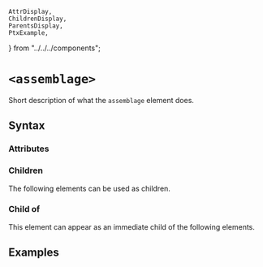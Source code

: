     AttrDisplay,
    ChildrenDisplay,
    ParentsDisplay,
    PtxExample,
} from "../../../components";

# `<assemblage>`

Short description of what the `assemblage` element does.

## Syntax

### Attributes

<AttrDisplay name="assemblage" />

### Children

The following elements can be used as children.

<ChildrenDisplay name="assemblage" />

### Child of

This element can appear as an immediate child of the following elements.

<ParentsDisplay name="assemblage" />

## Examples

    